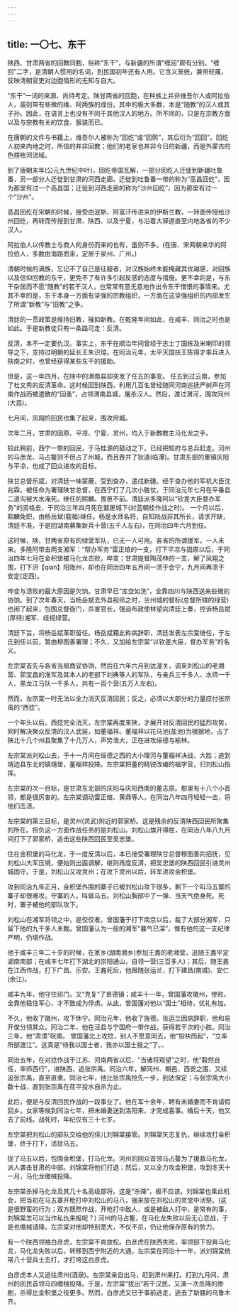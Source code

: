 ```yaml
---
---
---
```

title: 一〇七、东干
---



陕西、甘肃两省的回教同胞，俗称“东干”，与新疆的所谓“缠回”颇有分别。“缠回”二字，是清朝人惯用的名词，到民国初年还有人用。它含义笼统，兼带轻蔑，反映清朝官吏对边胞情形的无知与自大。

“东干”一词的来源，尚待考定。陕甘两省的回胞，在种族上并非维吾尔人或阿拉伯人，虽则带有些微的维、阿两族的成份。其中的极大多数，本是“随教”的汉人或其子孙。因此，在语言上也没有不同于其他汉人的地方。所不同的，只是在宗教方面以及与宗教有关的饮食、服装而已。

在唐朝的文件与书籍上，维吾尔人被称为“回纥”或“回鹘”，其后衍为“回回”。回纥人初来内地之时，所信的并非回教；他们的老家也并非今日的新疆，而是外蒙古的色楞格河流域。

到了唐朝末年(公元九世纪中叶)，回纥帝国瓦解，一部分回纥人迁徙到新疆吐鲁番，另一部分人迁徙到甘肃的河西走廊。迁徙到吐鲁番一带的称为“高昌回纥”，因为那里有过一个高昌国；迁徙到河西走廊的称为“沙州回纥”，因为那里有过一个“沙州”。

高昌回纥在宋朝的时候，接受由波斯、阿富汗传进来的伊斯兰教，一转面传授给沙州回纥，再转而传授到甘肃、陕西、以及宁夏，与沿着大驿道直至内地各省的不少汉人。

阿拉伯人以传教士与商人的身份而来的也有，虽则不多。(在唐、宋两朝来华的阿拉伯人，多数由海路而来，定居于泉州、广州。)

清朝时候的满族，忘记不了自己是征服者，对汉族始终未能掩藏其优越感，对回族以及信仰回教的东干，更免不了有许多引起反感的态度与措施。更不幸的是，与东干杂居而不愿“随教”的若干汉人，也常常有意无意地作出令东干憎恨的事情来。尤其不幸的是，东干本身一方面有坚强的宗教组织，一方面在这坚强组织的内部发生了所谓“新教”与“旧教”之争。

清廷的一贯政策是维持旧教，摧抑新教。在乾隆年间如此，在咸丰、同治之时也是如此。于是新教徒只有一条路可走：反清。

反清，本不一定要仇汉。事实上，东干在顺治年间曾经于志士丁国栋及米喇印的领导之下，支持过明朝的延长王朱识瑏。在同治元年，太平天国扶王陈得才率兵进入陕南之时，也曾经获得某些东干的援助。

但是，这一年四月，在陕中的渭南县却突发了任五的事变。 任五到过云南，参加了杜文秀的反清革命。这时候回到陕西，利用几百名曾经随同河南巡抚严树声在河南作战而被遣散的“回勇”，占领渭南县城，屠杀汉人。然后，渡过渭河，围攻同州(大荔)。

七月间，凤翔的回民也集了起来，围攻府城。

次年二月，甘肃的固原、平凉、宁夏、灵州，均入于新教教主马化龙之手。

较此稍前，西宁一带的回民，于马桂源的鼓动之下，已经把知府与总兵赶走。河州的马彦龙、马占鳌则不但占了州城，而且吞并了狄道(临潭)。甘肃东部的重镇庆阳与平凉，也成了回众进攻的目标。

陕甘总督乐斌，对清廷一味蒙蔽，受到查办，遣戍新疆。经手查办他的军机大臣沈兆霖，被任命为署理陕甘总督，在西宁打了几次小胜仗，于同治元年七月在平番县二道沟被大水淹死。继任的熙麟。畏葸不前。清廷派多隆阿以“钦差大臣督办军务”的资格去，于同治三年四月死在盩厔城下(对蓝朝桂作战之时)。 一个月以后，熙麟免职，由杨岳斌(载福)继任。杨是水师名将，自知陆战非其所长，请求开缺，清廷不准，于是回湖南募集新兵十营(五千人左右)，在同治四年六月到任。

这时候，陕、甘两省原有的绿营军队，已无一人可用。各省的所谓援军，一人未来。多隆阿带去两支湘军：“帮办军务”雷正绾的一支，打下平凉与固原以后，于同治四年七月在金积堡被马化龙击败，哗变；甘肃提督陶茂林的一支，解了凤翔之围，打下汧【qian】阳陇州，却也在同治四年五月间一溃于会宁，九月间再溃于安定(定西)。

哗变与溃败的最大原因是欠饷。甘肃早已“库空如洗”，全靠四川与陕西送来些微的协饷。到了次年春天，当杨岳斌去外县视师之时，兰州城的督标(总督所辖的绿营)也闹了起来，包围总督衙门，杀害官长，强迫布政使林望向清廷上奏，控诉杨岳斌(厚待)湘军、歧视绿营。

清廷下旨，将杨岳斌革职留任。杨岳斌藉此称病辞职，清廷发表左宗棠继任，于左氏到任以前，暂由穆图善署理；不久，又加给左宗棠“以钦差大臣，督办军务”的名义。

左宗棠首先与各省当局商妥协饷，然后在六年六月到达潼关，调来刘松山的老湘营、郭宝昌的淮军及其本人的老部下刘典等人的军队，与亲兵三千多人、水师一千人、黑龙江马队一千多人，共有一百个营(五万人左右)。

然而，左宗棠一时无法以全力消灭反清回民；反之，必须以大部分的力量应付张宗禹的“西捻”。

一个年头以后，西捻完全消灭，左宗棠再度来陕，才展开对反清回民的猛烈攻势，同时解决聚众反清的汉人武装，如董福祥。董福祥以花马池(盐池)为根据地，占了陕北十几个州县聚集了十几万人，声势浩大，正在进攻绥德与榆林。

左宗棠派刘松山去，于十一月间在绥德之西的大小理河与董福祥决战，大胜；追到靖边县东北的镇靖堡，董福祥投降。左宗棠把董的精锐改编的福字营，归刘松山指挥。

左宗棠的次一目标，是甘肃东北部的庆阳与庆阳西南的董志原。那里有十八个小首领，都是很厉害的。左宗棠调动雷正绾、黄鼎等人，在同治八年四月轻轻一击，将他们击溃。

左宗棠的第三目标，是灵州(灵武)附近的郭家桥。这是残余的反清陕西回民所聚集的所在。担负这一方面作战任务的是刘松山。刘松山旗开得胜，在同治八年八九月间打下了郭家桥，追击这些陕西回民至吴忠堡。

住在金积堡的马化龙，于一度反清以后，本已接受署理陕甘总督穆图善的招抚，见刘松山大军压境，便始则出面调解，继则再度反清，把吴忠堡的陕西回民引进灵州城固守。于是，刘松山又攻灵州；在攻下灵州以后，转军进攻金积堡。

攻到同治九年正月，金积堡外围的寨子已被刘松山攻下很多，剩下一个叫马五寨的寨子却很难攻。守寨的人，叫做马五。刘松山胸部中了一弹．当天气绝身死。死时，寨子被他的部队攻下。

刘松山在湘军将领之中，是佼佼者。曾国藩于打下南京以后，裁了大部分湘军，只留下他的九千多人未裁。曾国藩认为一般的湘军“暮气已深”，惟有他的这一支纪律严明，仍堪作战。

他于咸丰三年二十岁的时候，在家乡(湖南湘乡)参加王錱的老湘营，追随王錱平定湖南南部；在咸丰七年打下湖北的崇阳通山，自领一营(三百多人)；其后，随王錱在江西作战，打下广昌、乐安。王錱死后，他跟随张运兰，打下建昌(南城)、安仁(余江)。

咸丰九年，他守住祁门，又“克复”了景德镇；咸丰十一年，曾国藩攻徽州，惨败，全靠他稳住军心，才不致成为俘虏。从此，曾国藩对他以“国士”相待，优礼有加。

不久，他收了徽州，攻下休宁。同治元年，他收了旌德。张运兰因病辞职，他和易开俊分领其众。同治二年，他在泾县与宁国府一带作战，获得若干次的小胜。同治三年，他“肃清”皖南。 曾国藩北上攻捻，别人不愿意同去，他“投袂而起”，“立率所部渡江”。这真是“待我以国士者，我亦以国士报之”了。、

同治五年，在对捻作战于江苏、河南两省以后，“当诸将观望”之时，他“毅然自任，率师西行”，进陕西，追张宗禹。同治六年，解同州、朝邑、西安之围，又续追张宗禹，直至直隶。同治七年，他比张宗禹抢先一步，到达保定；与张宗禹大小数十战，直到张宗禹在荏平投水自杀为止。

此后，便是与反清回民作战的一段事业了。他在军十余年，聘有未婚妻而不肯请假回乡。女家等候到同治七年，把未婚妻送到洛阳来，才完成喜事。婚后十天，他又去了前线。战死时，年纪仅有三十七岁。

左宗棠把刘松山的部队交给他的侄儿刘锦棠接管。刘锦棠矢志复仇，继续攻打金积堡，终于打下，活捉马五。

捉了马五以后，包围金积堡，打马化龙。河州的回众首领马占鳌为了援救马化龙，派人袭击甘肃的中部。刘锦棠将他们打退；然后，又以全力攻金积堡，攻到冬天十一月，马化龙缴械投降。

左宗棠杀掉马化龙及其几十名高级部将。这是“杀降”，极不应该。刘锦棠也乘此机会，把当初在马五寨开枪打中刘松山的马八，捆来放在刘松山的灵堂中活祭。(这是很野蛮的行为；双方既然作战，开枪打中敌人，或是被敌人打中，是常有的事，刘锦棠怎可以当作私仇来报呢？) 河州的马占鳌，在马化龙失败以后无心恋战，于是也缴械请降。左宗棠对他却特别宽大，不仅不杀，仍让他保存原有的势力。

有一个陕西领袖白彦虎，左宗棠不肯放松。白彦虎在陕西失败，率领部下投奔马化龙，马化龙失败以后，转移到西宁附近的大通。左宗棠在同治十一年，派刘锦棠统带八十营兵士去打，才打垮这白彦虎。

白彦虎本人又逃往肃州(酒泉)。左宗棠亲自出马，赶到肃州来打。打到九月间，肃州的回民首领马四缴械投降。于是，左宗棠“拔出”若干汉民，又演一次杀降的惨剧，杀得比金积堡之役更多。然而，白彦虎又已于事前逃走，逃去了新疆的乌鲁木齐。